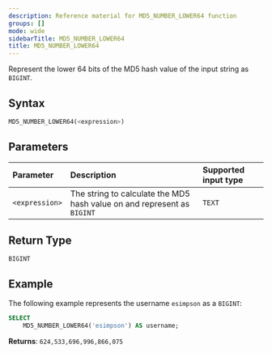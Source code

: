 ```yaml
---
description: Reference material for MD5_NUMBER_LOWER64 function
groups: []
mode: wide
sidebarTitle: MD5_NUMBER_LOWER64
title: MD5_NUMBER_LOWER64
---
```



Represent the lower 64 bits of the MD5 hash value of the input string as `BIGINT`.

## Syntax


```sql
MD5_NUMBER_LOWER64(<expression>)
```

## Parameters 


| Parameter  | Description                                                              | Supported input type | 
| :---------- | :------------------------------------------------------------------------ | :-------|
| `<expression>` | The string to calculate the MD5 hash value on and represent as `BIGINT` | `TEXT` | 

## Return Type
`BIGINT`

## Example


The following example represents the username `esimpson` as a `BIGINT`: 

```sql
SELECT
	MD5_NUMBER_LOWER64('esimpson') AS username;
```

**Returns**: `624,533,696,996,866,075`

